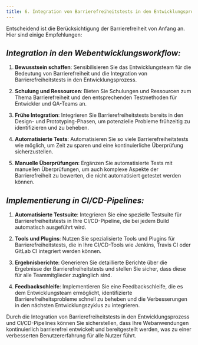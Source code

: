 ```yaml
---
title: 6. Integration von Barrierefreiheitstests in den Entwicklungsprozess
---
```

Entscheidend ist die Berücksichtigung der Barrierefreiheit von Anfang an.
Hier sind einige Empfehlungen:

## *Integration in den Webentwicklungsworkflow:*

1. **Bewusstsein schaffen**: Sensibilisieren Sie das Entwicklungsteam für die Bedeutung von Barrierefreiheit und die Integration von Barrierefreiheitstests in den Entwicklungsprozess.

2. **Schulung und Ressourcen**: Bieten Sie Schulungen und Ressourcen zum Thema Barrierefreiheit und den entsprechenden Testmethoden für Entwickler und QA-Teams an.

3. **Frühe Integration**: Integrieren Sie Barrierefreiheitstests bereits in den Design- und Prototyping-Phasen, um potenzielle Probleme frühzeitig zu identifizieren und zu beheben.

4. **Automatisierte Tests**: Automatisieren Sie so viele Barrierefreiheitstests wie möglich, um Zeit zu sparen und eine kontinuierliche Überprüfung sicherzustellen.

5. **Manuelle Überprüfungen**: Ergänzen Sie automatisierte Tests mit manuellen Überprüfungen, um auch komplexe Aspekte der Barrierefreiheit zu bewerten, die nicht automatisiert getestet werden können.

## *Implementierung in CI/CD-Pipelines:*

1. **Automatisierte Testsuite**: Integrieren Sie eine spezielle Testsuite für Barrierefreiheitstests in Ihre CI/CD-Pipeline, die bei jedem Build automatisch ausgeführt wird.

2. **Tools und Plugins**: Nutzen Sie spezialisierte Tools und Plugins für Barrierefreiheitstests, die in Ihre CI/CD-Tools wie Jenkins, Travis CI oder GitLab CI integriert werden können.

3. **Ergebnisberichte**: Generieren Sie detaillierte Berichte über die Ergebnisse der Barrierefreiheitstests und stellen Sie sicher, dass diese für alle Teammitglieder zugänglich sind.

4. **Feedbackschleife**: Implementieren Sie eine Feedbackschleife, die es dem Entwicklungsteam ermöglicht, identifizierte Barrierefreiheitsprobleme schnell zu beheben und die Verbesserungen in den nächsten Entwicklungszyklus zu integrieren.

Durch die Integration von Barrierefreiheitstests in den Entwicklungsprozess und CI/CD-Pipelines können Sie sicherstellen, dass Ihre Webanwendungen kontinuierlich barrierefrei entwickelt und bereitgestellt werden, was zu einer verbesserten Benutzererfahrung für alle Nutzer führt.
